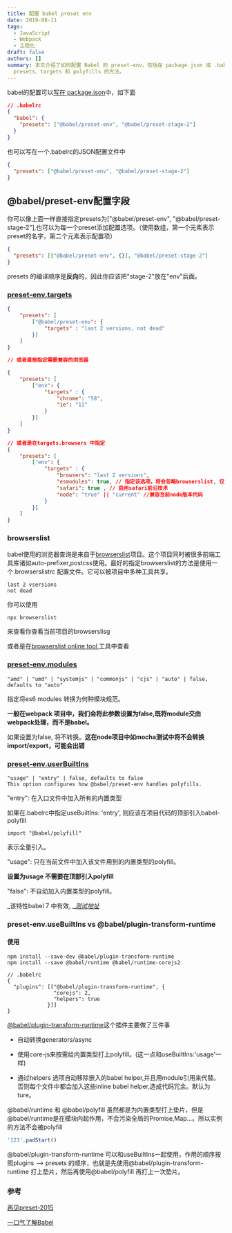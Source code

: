 ```yaml
---
title: 配置 babel preset env
date: 2019-08-11
tags:
  - JavaScript
  - Webpack
  - 工程化
draft: false
authors: []
summary: 本文介绍了如何配置 Babel 的 preset-env，包括在 package.json 或 .babelrc 文件中设置
  presets、targets 和 polyfills 的方法。
---
```


babel的配置可以[写在 package.json](https://babel.bootcss.com/docs/usage/babelrc/#%E9%80%9A%E8%BF%87-packagejson-%E4%BD%BF%E7%94%A8-babelrc)中，如下面

```json
// .babelrc
{
  "babel": {
    "presets": ["@babel/preset-env", "@babel/preset-stage-2"]
  }
}
```

也可以写在一个.babelrc的JSON配置文件中

```json
{
  "presets": ["@babel/preset-env", "@babel/preset-stage-2"]
}
```

## @babel/preset-env配置字段

你可以像上面一样直接指定presets为["@babel/preset-env", "@babel/preset-stage-2"],也可以为每一个preset添加配置选项。（使用数组，第一个元素表示preset的名字，第二个元素表示配置项）

```json
{
  "presets": [["@babel/preset-env", {}], "@babel/preset-stage-2"]
}
```

presets 的编译顺序是**反向**的，因此你应该把"stage-2"放在"env"后面。

### [preset-env.targets](https://babeljs.io/docs/en/babel-preset-env#targets)

```json
{
    "presets": [
        ["@babel/preset-env": {
            "targets" : "last 2 versions, not dead"
        }]
    ]
}

// 或者直接指定需要兼容的浏览器

{
    "presets": [
        ["env": {
            "targets" : {
                "chrome": "58",
                "ie": "11"
            }
        }]
    ]
}

// 或者是在targets.browsers 中指定
{
    "presets": [
        ["env": {
            "targets" : {
                "browsers": "last 2 versions",
                "esmodules": true, // 指定该选项，将会忽略browserslist, 仅支持那些那些原生支持es6 module的浏览器
                "safari": true , // 启用safari前沿技术
                "node": "true" || "current" //兼容当前node版本代码
            }
        }]
    ]
}
```

### browserslist

babel使用的浏览器查询是来自于[browserslist](https://github.com/browserslist/browserslist#queries)项目。这个项目同时被很多前端工具库诸如auto-prefixer,postcss使用。最好的指定browserslist的方法是使用一个.browserslistrc 配置文件。它可以被项目中多种工具共享。

```plain
last 2 vsersions
not dead
```

你可以使用

```bash
npx browserslist
```

来查看你查看当前项目的browserslisg

或者是在[browserslist online tool ](https://browserl.ist/?q=%3E+0.5%25+in+CN)工具中查看

### [preset-env.modules](https://babeljs.io/docs/en/babel-preset-env#modules)

```plain
"amd" | "umd" | "systemjs" | "commonjs" | "cjs" | "auto" | false, defaults to "auto"
```

指定将es6 modules 转换为何种模块规范。

**一般在webpack 项目中，我们会将此参数设置为false,既将module交由webpack处理，而不是babel。**

如果设置为false, 将不转换。**这在node项目中如mocha测试中将不会转换import/export，可能会出错**

### [preset-env.userBuiltIns](https://babeljs.io/docs/en/babel-preset-env#usebuiltins)

```plain
"usage" | "entry" | false, defaults to false
This option configures how @babel/preset-env handles polyfills.
```

"entry": 在入口文件中加入所有的内置类型

如果在.babelrc中指定useBuiltIns: 'entry', 则应该在项目代码的顶部引入babel-polyfill

```plain
import "@babel/polyfill"
```

表示全量引入。

"usage": 只在当前文件中加入该文件用到的内置类型的polyfill。

**设置为usage 不需要在顶部引入polyfill**

"false": 不自动加入内置类型的polyfill。

_该特性babel 7 中有效, _[_测试地址_](https://github.com/JE-lee/webpack-useBuiltIns-demo)

### preset-env.useBuiltIns vs @babel/plugin-transform-runtime

#### 使用

```text
npm install --save-dev @babel/plugin-transform-runtime
npm install --save @babel/runtime @babel/runtime-corejs2

// .babelrc
{
  "plugins": [["@babel/plugin-transform-runtime", {
               "corejs": 2,
               "helpers": true
             }]]
}
```

[@babel/plugin-transform-runtime](https://babeljs.io/docs/en/babel-plugin-transform-runtime)这个插件主要做了三件事

- 自动转换generators/async

- 使用core-js来按需给内置类型打上polyfill。(这一点和useBuiltIns:'usage'一样)

- 通过helpers 选项自动移除嵌入的babel helper,并且用module引用来代替。否则每个文件中都会加入这些inline babel helper,造成代码冗余。默认为ture。

@babel/runtime 和 @babel/polyfill 虽然都是为内置类型打上垫片，但是@babel/runtime是在模块内起作用，不会污染全局的Promise,Map...。所以实例的方法不会被polyfill

```javascript
'123'.padStart()
```

@babel/plugin-transform-runtime 可以和useBuiltIns一起使用，作用的顺序按照plugins --> presets 的顺序，也就是先使用@babel/plugin-transform-runtime 打上垫片，然后再使用@babel/polyfill 再打上一次垫片。

### 参考

[再见preset-2015](https://zhuanlan.zhihu.com/p/29506685)

[一口气了解Babel](https://mp.weixin.qq.com/s/qetiJo47IyssYWAr455xHQ)
